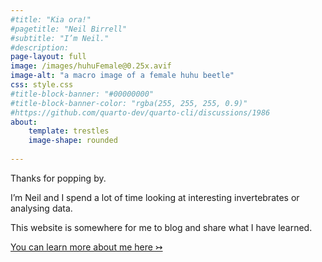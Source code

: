 ```yaml
---
#title: "Kia ora!"
#pagetitle: "Neil Birrell"
#subtitle: "I’m Neil."
#description:
page-layout: full
image: /images/huhuFemale@0.25x.avif
image-alt: "a macro image of a female huhu beetle"
css: style.css
#title-block-banner: "#00000000"
#title-block-banner-color: "rgba(255, 255, 255, 0.9)"
#https://github.com/quarto-dev/quarto-cli/discussions/1986
about:
    template: trestles
    image-shape: rounded
    
---
```


Thanks for popping by. 

I'm Neil and I spend a lot of time looking at interesting invertebrates or analysing data. 

This website is somewhere for me to blog and share what I have learned. 

[You can learn more about me here &#8611;](/about){.about-links .subtitle}
